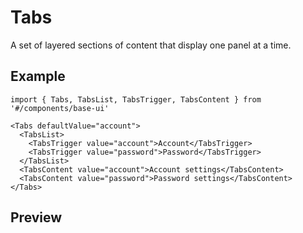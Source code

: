 
<Meta of={Stories} />

# Tabs

A set of layered sections of content that display one panel at a time.

## Example

```tsx
import { Tabs, TabsList, TabsTrigger, TabsContent } from '#/components/base-ui'

<Tabs defaultValue="account">
  <TabsList>
    <TabsTrigger value="account">Account</TabsTrigger>
    <TabsTrigger value="password">Password</TabsTrigger>
  </TabsList>
  <TabsContent value="account">Account settings</TabsContent>
  <TabsContent value="password">Password settings</TabsContent>
</Tabs>
```

## Preview

<Primary />
